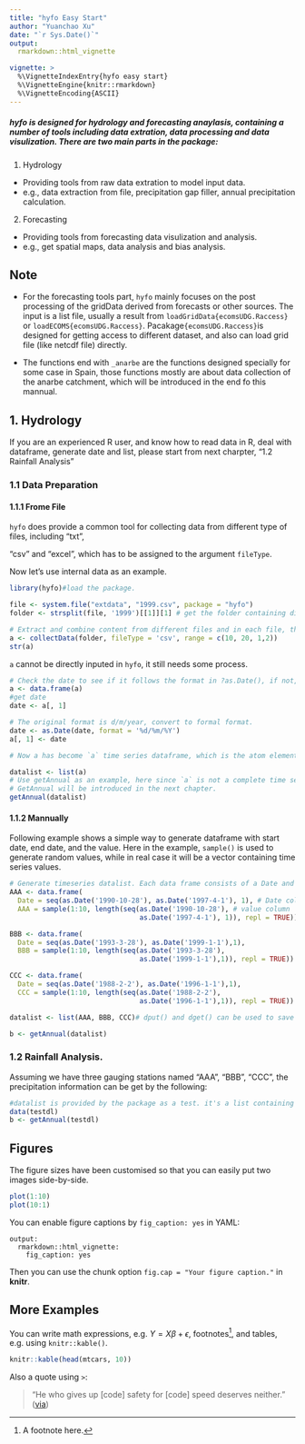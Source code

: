 ```yaml
---
title: "hyfo Easy Start"
author: "Yuanchao Xu"
date: "`r Sys.Date()`"
output: 
  rmarkdown::html_vignette

vignette: >
  %\VignetteIndexEntry{hyfo easy start}
  %\VignetteEngine{knitr::rmarkdown}
  %\VignetteEncoding{ASCII}
---
```

##### hyfo is designed for hydrology and forecasting anaylasis, containing a number of tools including data extration, data processing and data visulization. There are two main parts in the package:

1. Hydrology
* Providing tools from raw data extration to model input data.
* e.g., data extraction from file, precipitation gap filler, annual precipitation calculation.

2. Forecasting
* Providing tools from forecasting data visulization and analysis.
* e.g., get spatial maps, data analysis and bias analysis.

## Note

* For the forecasting tools part, `hyfo` mainly focuses on the post processing of the gridData derived from forecasts or other sources. The input is a list file, usually a result from  `loadGridData{ecomsUDG.Raccess}` or `loadECOMS{ecomsUDG.Raccess}`. Pacakage`{ecomsUDG.Raccess}`is designed for getting access to different dataset, and also can load grid file (like netcdf file) directly.

* The functions end with `_anarbe` are the functions designed specially for some case in Spain, those functions mostly are about data collection of the anarbe catchment, which will be introduced in the end fo this mannual.

## 1. Hydrology

If you are an experienced R user, and know how to read data in R, deal with dataframe, generate date and list, please start from next charpter, "1.2 Rainfall Analysis"

### 1.1 Data Preparation

#### 1.1.1 Frome File

`hyfo` does provide a common tool for collecting data from different type of files, including "txt", 

"csv" and "excel", which has to be assigned to the argument `fileType`.

Now let's use internal data as an example.
```r

library(hyfo)#load the package.

file <- system.file("extdata", "1999.csv", package = "hyfo")
folder <- strsplit(file, '1999')[[1]][1] # get the folder containing different csv (or other type) files.

# Extract and combine content from different files and in each file, the extracted zone is from row 10 to row 20, #Column 1 to column2.
a <- collectData(folder, fileType = 'csv', range = c(10, 20, 1,2))
str(a)
```

`a` cannot be directly inputed in `hyfo`, it still needs some process.

```r
# Check the date to see if it follows the format in ?as.Date(), if not, use as.Date to convert. 
a <- data.frame(a)
#get date
date <- a[, 1]

# The original format is d/m/year, convert to formal format.
date <- as.Date(date, format = '%d/%m/%Y')
a[, 1] <- date

# Now a has become `a` time series dataframe, which is the atom element of the analysis. `hyfo` deals with list #containing different time series dataframe. In this example, there is only one dataframe, and more examples please #refer to the following chapter.

datalist <- list(a)
# Use getAnnual as an example, here since `a` is not a complete time series, the result is only base on the input.
# GetAnnual will be introduced in the next chapter.
getAnnual(datalist)


```


#### 1.1.2 Mannually

Following example shows a simple way to generate dataframe with start date, end date, and the value. Here in the example, `sample()` is used to generate random values, while in real case it will be a vector containing time series values.

```r

# Generate timeseries datalist. Each data frame consists of a Date and a value.
AAA <- data.frame(
  Date = seq(as.Date('1990-10-28'), as.Date('1997-4-1'), 1), # Date column
  AAA = sample(1:10, length(seq(as.Date('1990-10-28'), # value column
                                as.Date('1997-4-1'), 1)), repl = TRUE))

BBB <- data.frame(
  Date = seq(as.Date('1993-3-28'), as.Date('1999-1-1'),1), 
  BBB = sample(1:10, length(seq(as.Date('1993-3-28'), 
                                as.Date('1999-1-1'),1)), repl = TRUE))

CCC <- data.frame(
  Date = seq(as.Date('1988-2-2'), as.Date('1996-1-1'),1), 
  CCC = sample(1:10, length(seq(as.Date('1988-2-2'), 
                                as.Date('1996-1-1'),1)), repl = TRUE)) 

datalist <- list(AAA, BBB, CCC)# dput() and dget() can be used to save and load list file.

b <- getAnnual(datalist)
```


### 1.2 Rainfall Analysis.


Assuming we have three gauging stations named "AAA", "BBB", "CCC", the precipitation information can be get by the following:


```r
#datalist is provided by the package as a test. it's a list containing different time series.
data(testdl)
b <- getAnnual(testdl)
```







## Figures

The figure sizes have been customised so that you can easily put two images side-by-side. 

```r
plot(1:10)
plot(10:1)
```

You can enable figure captions by `fig_caption: yes` in YAML:

    output:
      rmarkdown::html_vignette:
        fig_caption: yes

Then you can use the chunk option `fig.cap = "Your figure caption."` in **knitr**.

## More Examples

You can write math expressions, e.g. $Y = X\beta + \epsilon$, footnotes^[A footnote here.], and tables, e.g. using `knitr::kable()`.

```r
knitr::kable(head(mtcars, 10))
```

Also a quote using `>`:

> "He who gives up [code] safety for [code] speed deserves neither."
([via](https://twitter.com/hadleywickham/status/504368538874703872))

